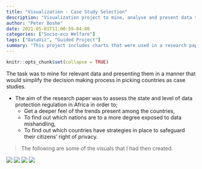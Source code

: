 ---
title: "Visualization - Case Study Selection"
description: "Visualization project to mine, analyse and present data to justify selection criteria for a case study"
author: "Peter Boshe"
date: 2021-05-01T11:00:59-04:00
categories: ["Socio-eco Welfare"]
tags: ["DataViz", "Guided Project"]
summary: "This project includes charts that were used in a research paper on 'Data Protection Regulation in Africa'"
---

```{r setup, include=FALSE}
knitr::opts_chunk$set(collapse = TRUE)
```

The task was to mine for relevant data and presenting them in a manner that would simplify the decision making process in picking countries as case studies.


- The aim of the research paper was to assess the state and level of data protection regulation in Africa in order to;
  - Get a deeper feel of the trends present among the countries, \n
  - To find out which nations are to a more degree exposed to data mishandling,\n
  - To find out which countries have strategies in place to safeguard their citizens' right of privacy.\n

>The following are some of the visuals that I had then created.

![](index.en_files/figure-html/Rplot06.png) ![](index.en_files/figure-html/Rplot07.png) ![](index.en_files/figure-html/Rplot08.png) ![](index.en_files/figure-html/Rplot09.png) 


